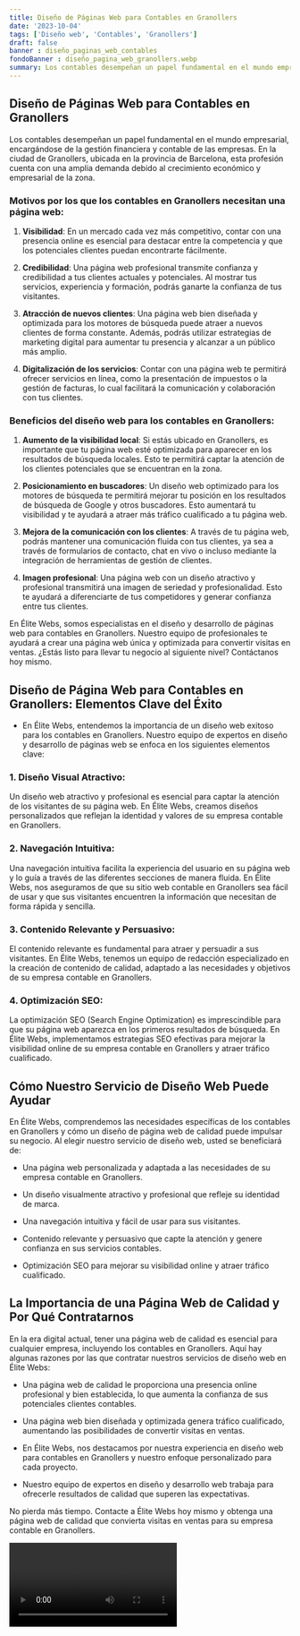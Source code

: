 ```yaml
---
title: Diseño de Páginas Web para Contables en Granollers
date: '2023-10-04'
tags: ['Diseño web', 'Contables', 'Granollers']
draft: false
banner : diseño_paginas_web_contables
fondoBanner : diseño_pagina_web_granollers.webp
summary: Los contables desempeñan un papel fundamental en el mundo empresarial, encargándose de la gestión financiera y contable de las empresas. En la ciudad de Granollers, ubicada en la provincia de Barcelona, esta profesión cuenta con una amplia demanda debido al crecimiento económico y empresarial de la zona.
---
```


## Diseño de Páginas Web para Contables en Granollers 

Los contables desempeñan un papel fundamental en el mundo empresarial, encargándose de la gestión financiera y contable de las empresas. En la ciudad de Granollers, ubicada en la provincia de Barcelona, esta profesión cuenta con una amplia demanda debido al crecimiento económico y empresarial de la zona.

### Motivos por los que los contables en Granollers necesitan una página web:

1. **Visibilidad**: En un mercado cada vez más competitivo, contar con una presencia online es esencial para destacar entre la competencia y que los potenciales clientes puedan encontrarte fácilmente.

2. **Credibilidad**: Una página web profesional transmite confianza y credibilidad a tus clientes actuales y potenciales. Al mostrar tus servicios, experiencia y formación, podrás ganarte la confianza de tus visitantes.

3. **Atracción de nuevos clientes**: Una página web bien diseñada y optimizada para los motores de búsqueda puede atraer a nuevos clientes de forma constante. Además, podrás utilizar estrategias de marketing digital para aumentar tu presencia y alcanzar a un público más amplio.

4. **Digitalización de los servicios**: Contar con una página web te permitirá ofrecer servicios en línea, como la presentación de impuestos o la gestión de facturas, lo cual facilitará la comunicación y colaboración con tus clientes.

### Beneficios del diseño web para los contables en Granollers:

1. **Aumento de la visibilidad local**: Si estás ubicado en Granollers, es importante que tu página web esté optimizada para aparecer en los resultados de búsqueda locales. Esto te permitirá captar la atención de los clientes potenciales que se encuentran en la zona.

2. **Posicionamiento en buscadores**: Un diseño web optimizado para los motores de búsqueda te permitirá mejorar tu posición en los resultados de búsqueda de Google y otros buscadores. Esto aumentará tu visibilidad y te ayudará a atraer más tráfico cualificado a tu página web.

3. **Mejora de la comunicación con los clientes**: A través de tu página web, podrás mantener una comunicación fluida con tus clientes, ya sea a través de formularios de contacto, chat en vivo o incluso mediante la integración de herramientas de gestión de clientes.

4. **Imagen profesional**: Una página web con un diseño atractivo y profesional transmitirá una imagen de seriedad y profesionalidad. Esto te ayudará a diferenciarte de tus competidores y generar confianza entre tus clientes.

En Élite Webs, somos especialistas en el diseño y desarrollo de páginas web para contables en Granollers. Nuestro equipo de profesionales te ayudará a crear una página web única y optimizada para convertir visitas en ventas. ¿Estás listo para llevar tu negocio al siguiente nivel? Contáctanos hoy mismo.

<GifSeo />

<Cta />

## Diseño de Página Web para Contables en Granollers: Elementos Clave del Éxito

- En Élite Webs, entendemos la importancia de un diseño web exitoso para los contables en Granollers. Nuestro equipo de expertos en diseño y desarrollo de páginas web se enfoca en los siguientes elementos clave:

### 1. Diseño Visual Atractivo:
   Un diseño web atractivo y profesional es esencial para captar la atención de los visitantes de su página web. En Élite Webs, creamos diseños personalizados que reflejan la identidad y valores de su empresa contable en Granollers.

### 2. Navegación Intuitiva:
   Una navegación intuitiva facilita la experiencia del usuario en su página web y lo guía a través de las diferentes secciones de manera fluida. En Élite Webs, nos aseguramos de que su sitio web contable en Granollers sea fácil de usar y que sus visitantes encuentren la información que necesitan de forma rápida y sencilla.

### 3. Contenido Relevante y Persuasivo:
   El contenido relevante es fundamental para atraer y persuadir a sus visitantes. En Élite Webs, tenemos un equipo de redacción especializado en la creación de contenido de calidad, adaptado a las necesidades y objetivos de su empresa contable en Granollers.

### 4. Optimización SEO:
   La optimización SEO (Search Engine Optimization) es imprescindible para que su página web aparezca en los primeros resultados de búsqueda. En Élite Webs, implementamos estrategias SEO efectivas para mejorar la visibilidad online de su empresa contable en Granollers y atraer tráfico cualificado.

## Cómo Nuestro Servicio de Diseño Web Puede Ayudar

En Élite Webs, comprendemos las necesidades específicas de los contables en Granollers y cómo un diseño de página web de calidad puede impulsar su negocio. Al elegir nuestro servicio de diseño web, usted se beneficiará de:

- Una página web personalizada y adaptada a las necesidades de su empresa contable en Granollers.

- Un diseño visualmente atractivo y profesional que refleje su identidad de marca.

- Una navegación intuitiva y fácil de usar para sus visitantes.

- Contenido relevante y persuasivo que capte la atención y genere confianza en sus servicios contables.

- Optimización SEO para mejorar su visibilidad online y atraer tráfico cualificado.

## La Importancia de una Página Web de Calidad y Por Qué Contratarnos

En la era digital actual, tener una página web de calidad es esencial para cualquier empresa, incluyendo los contables en Granollers. Aquí hay algunas razones por las que contratar nuestros servicios de diseño web en Élite Webs:

- Una página web de calidad le proporciona una presencia online profesional y bien establecida, lo que aumenta la confianza de sus potenciales clientes contables.

- Una página web bien diseñada y optimizada genera tráfico cualificado, aumentando las posibilidades de convertir visitas en ventas.

- En Élite Webs, nos destacamos por nuestra experiencia en diseño web para contables en Granollers y nuestro enfoque personalizado para cada proyecto.

- Nuestro equipo de expertos en diseño y desarrollo web trabaja para ofrecerle resultados de calidad que superen las expectativas.

No pierda más tiempo. Contacte a Élite Webs hoy mismo y obtenga una página web de calidad que convierta visitas en ventas para su empresa contable en Granollers.

<Video />

<CtaBot job='Contables' city='Granollers'/>

<Gmaps query='Granollers+españa+maps' />